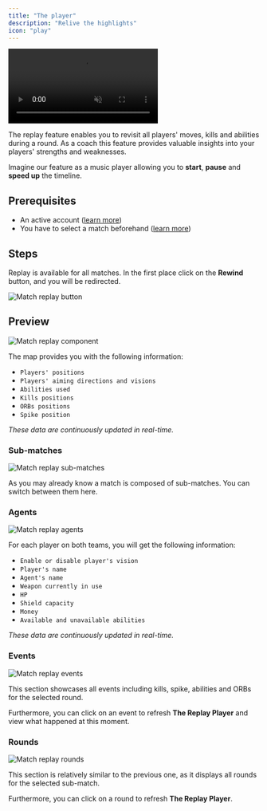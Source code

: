 ```yaml
---
title: "The player"
description: "Relive the highlights"
icon: "play"
---
```


<Frame>
    <video
        autoPlay
        muted
        loop
        playsInline
        className="w-full aspect-video"
        src="./images/the-player/presentation.mp4"
    ></video>
</Frame>

The replay feature enables you to revisit all players' moves, kills and abilities during a round.
As a coach this feature provides valuable insights into your players' strengths and weaknesses.

Imagine our feature as a music player allowing you to **start**, **pause** and **speed up** the timeline.

## Prerequisites

- An active account ([learn more](/get-started/setup))
- You have to select a match beforehand ([learn more](/core/match/root))

## Steps

Replay is available for all matches.
In the first place click on the **Rewind** button, and you will be redirected.

<Frame>
    <img
        src="./images/the-player/button.png"
        className="h-80"
        alt="Match replay button"
    />
</Frame>

## Preview

<Frame>
    <img
        src="./images/the-player/component.png"
        alt="Match replay component"
    />
</Frame>

The map provides you with the following information:
- `Players' positions`
- `Players' aiming directions and visions`
- `Abilities used`
- `Kills positions`
- `ORBs positions`
- `Spike position`

_These data are continuously updated in real-time._

### Sub-matches

<Frame>
    <img
        src="./images/the-player/sub-matches.png"
        alt="Match replay sub-matches"
    />
</Frame>

As you may already know a match is composed of sub-matches.
You can switch between them here.

### Agents

<Frame>
    <img
        src="./images/the-player/agents.png"
        alt="Match replay agents"
        className="h-96"
    />
</Frame>

For each player on both teams, you will get the following information:
- `Enable or disable player's vision`
- `Player's name`
- `Agent's name`
- `Weapon currently in use`
- `HP`
- `Shield capacity`
- `Money`
- `Available and unavailable abilities`

_These data are continuously updated in real-time._

### Events

<Frame>
    <img
        src="./images/the-player/events.png"
        alt="Match replay events"
    />
</Frame>

This section showcases all events including kills, spike, abilities and ORBs for the selected round.

Furthermore, you can click on an event to refresh **The Replay Player** and view what happened at this moment.

### Rounds

<Frame>
    <img
        src="./images/the-player/rounds.png"
        alt="Match replay rounds"
    />
</Frame>

This section is relatively similar to the previous one, as it displays all rounds for the selected sub-match.

Furthermore, you can click on a round to refresh **The Replay Player**.
